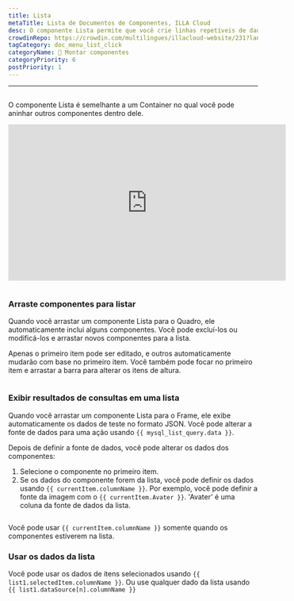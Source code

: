 ```yaml
---
title: Lista
metaTitle: Lista de Documentos de Componentes, ILLA Cloud
desc: O componente Lista permite que você crie linhas repetíveis de dados cuja aparência e aparência são definidos por você.
crowdinRepo: https://crowdin.com/multilingues/illacloud-website/231?languages=pt&filter=basic&value=0
tagCategory: doc_menu_list_click
categoryName: 🧬 Montar componentes
categoryPriority: 6
postPriority: 1
---
```


* * *

## <h2 hidden>Listar</h2>

O componente Lista é semelhante a um Container no qual você pode aninhar outros componentes dentro dele.

<iframe width="560" height="315" src="https://www.youtube.com/embed/5rtzkJxEe5o" title="How to use List Component in ILLA Cloud? ILLA Tutorial." frameborder="0" allow="accelerometer; autoplay; clipboard-write; encrypted-media; gyroscope; picture-in-picture; web-share" allowfullscreen></iframe>

<img
  src='https://cdn.illacloud.com/official-website/img/docs/assemble/list.png'
  alt=""
/>

### Arraste componentes para listar

Quando você arrastar um componente Lista para o Quadro, ele automaticamente inclui alguns componentes. Você pode excluí-los ou modificá-los e arrastar novos componentes para a lista. 

Apenas o primeiro item pode ser editado, e outros automaticamente mudarão com base no primeiro item. Você também pode focar no primeiro item e arrastar a barra para alterar os itens de altura.

<img
  src='https://cdn.illacloud.com/official-website/img/docs/assemble/list1.png'
  alt=""
/>

### Exibir resultados de consultas em uma lista

Quando você arrastar um componente Lista para o Frame, ele exibe automaticamente os dados de teste no formato JSON. Você pode alterar a fonte de dados para uma ação usando `{{ mysql_list_query.data }}`. 

Depois de definir a fonte de dados, você pode alterar os dados dos componentes:

1.  Selecione o componente no primeiro item. 
2.  Se os dados do componente forem da lista, você pode definir os dados usando `{{ currentItem.columnName }}`. Por exemplo, você pode definir a fonte da imagem com o `{{ currentItem.Avater }}`. 'Avater' é uma coluna da fonte de dados da lista.

<img
  src='https://cdn.illacloud.com/official-website/img/docs/assemble/list2.png'
  alt=""
/>

Você pode usar `{{ currentItem.columnName }}` somente quando os componentes estiverem na lista. 

### Usar os dados da lista

Você pode usar os dados de itens selecionados usando `{{ list1.selectedItem.columnName }}`. Ou use qualquer dado da lista usando `{{ list1.dataSource[n].columnName }}`

<img
  src='https://cdn.illacloud.com/official-website/img/docs/assemble/list3.png'
  alt=""
/>
